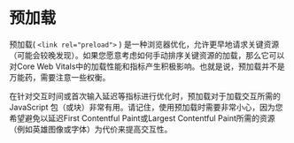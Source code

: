 # 预加载

预加载( `<link rel="preload">` ) 是一种浏览器优化，允许更早地请求关键资源（可能会较晚发现）。如果您愿意考虑如何手动排序关键资源的加载，那么它可以对Core Web Vitals中的加载性能和指标产生积极影响。也就是说，预加载并不是万能药，需要注意一些权衡。

在针对交互时间或首次输入延迟等指标进行优化时，预加载对于加载交互所需的 JavaScript 包（或块）非常有用。请记住，使用预加载时需要非常小心，因为您希望避免以延迟First Contentful Paint或Largest Contentful Paint所需的资源（例如英雄图像或字体）为代价来提高交互性。